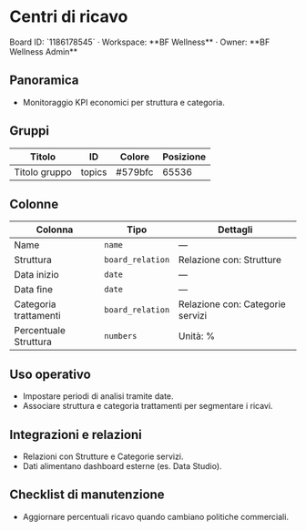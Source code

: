 # Centri di ricavo

<Callout type="info">
Board ID: `1186178545` · Workspace: **BF Wellness** · Owner: **BF Wellness Admin**
</Callout>

## Panoramica

- Monitoraggio KPI economici per struttura e categoria.

## Gruppi

| Titolo | ID | Colore | Posizione |
| --- | --- | --- | --- |
| Titolo gruppo | topics | #579bfc | 65536 |

## Colonne

| Colonna | Tipo | Dettagli |
| --- | --- | --- |
| Name | `name` | — |
| Struttura | `board_relation` | Relazione con: Strutture |
| Data inizio | `date` | — |
| Data fine | `date` | — |
| Categoria trattamenti | `board_relation` | Relazione con: Categorie servizi |
| Percentuale Struttura | `numbers` | Unità: % |

## Uso operativo

- Impostare periodi di analisi tramite date.
- Associare struttura e categoria trattamenti per segmentare i ricavi.

## Integrazioni e relazioni

- Relazioni con Strutture e Categorie servizi.
- Dati alimentano dashboard esterne (es. Data Studio).

## Checklist di manutenzione

- Aggiornare percentuali ricavo quando cambiano politiche commerciali.
